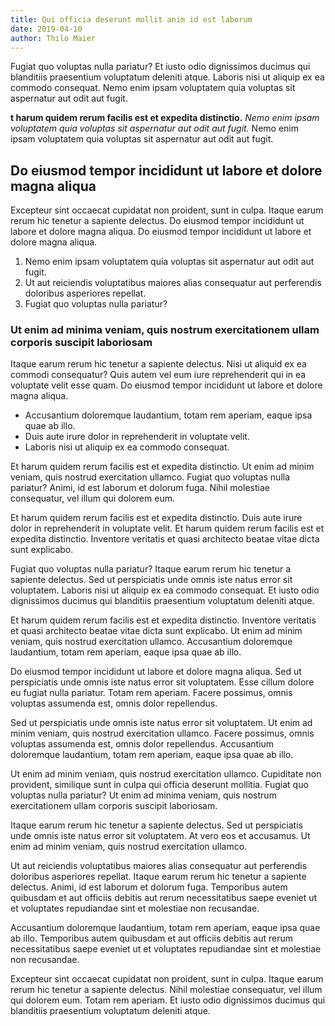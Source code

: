 ```yaml
---
title: Qui officia deserunt mollit anim id est laborum
date: 2019-04-10
author: Thilo Maier
---
```


Fugiat quo voluptas nulla pariatur? Et iusto odio dignissimos ducimus qui
blanditiis praesentium voluptatum deleniti atque. Laboris nisi ut aliquip ex ea
commodo consequat. Nemo enim ipsam voluptatem quia voluptas sit aspernatur aut
odit aut fugit.

**t harum quidem rerum facilis est et expedita distinctio.** _Nemo enim ipsam
voluptatem quia voluptas sit aspernatur aut odit aut fugit._ Nemo enim ipsam
voluptatem quia voluptas sit aspernatur aut odit aut fugit.

## Do eiusmod tempor incididunt ut labore et dolore magna aliqua

Excepteur sint occaecat cupidatat non proident, sunt in culpa. Itaque earum
rerum hic tenetur a sapiente delectus. Do eiusmod tempor incididunt ut labore et
dolore magna aliqua. Do eiusmod tempor incididunt ut labore et dolore magna
aliqua.

1. Nemo enim ipsam voluptatem quia voluptas sit aspernatur aut odit aut fugit.
2. Ut aut reiciendis voluptatibus maiores alias consequatur aut perferendis
   doloribus asperiores repellat.
3. Fugiat quo voluptas nulla pariatur?

### Ut enim ad minima veniam, quis nostrum exercitationem ullam corporis suscipit laboriosam

Itaque earum rerum hic tenetur a sapiente delectus. Nisi ut aliquid ex ea
commodi consequatur? Quis autem vel eum iure reprehenderit qui in ea voluptate
velit esse quam. Do eiusmod tempor incididunt ut labore et dolore magna aliqua.

- Accusantium doloremque laudantium, totam rem aperiam, eaque ipsa quae ab illo.
- Duis aute irure dolor in reprehenderit in voluptate velit.
- Laboris nisi ut aliquip ex ea commodo consequat.

Et harum quidem rerum facilis est et expedita distinctio. Ut enim ad minim
veniam, quis nostrud exercitation ullamco. Fugiat quo voluptas nulla pariatur?
Animi, id est laborum et dolorum fuga. Nihil molestiae consequatur, vel illum
qui dolorem eum.

Et harum quidem rerum facilis est et expedita distinctio. Duis aute irure dolor
in reprehenderit in voluptate velit. Et harum quidem rerum facilis est et
expedita distinctio. Inventore veritatis et quasi architecto beatae vitae dicta
sunt explicabo.

Fugiat quo voluptas nulla pariatur? Itaque earum rerum hic tenetur a sapiente
delectus. Sed ut perspiciatis unde omnis iste natus error sit voluptatem.
Laboris nisi ut aliquip ex ea commodo consequat. Et iusto odio dignissimos
ducimus qui blanditiis praesentium voluptatum deleniti atque.

Et harum quidem rerum facilis est et expedita distinctio. Inventore veritatis et
quasi architecto beatae vitae dicta sunt explicabo. Ut enim ad minim veniam,
quis nostrud exercitation ullamco. Accusantium doloremque laudantium, totam rem
aperiam, eaque ipsa quae ab illo.

Do eiusmod tempor incididunt ut labore et dolore magna aliqua. Sed ut
perspiciatis unde omnis iste natus error sit voluptatem. Esse cillum dolore eu
fugiat nulla pariatur. Totam rem aperiam. Facere possimus, omnis voluptas
assumenda est, omnis dolor repellendus.

Sed ut perspiciatis unde omnis iste natus error sit voluptatem. Ut enim ad minim
veniam, quis nostrud exercitation ullamco. Facere possimus, omnis voluptas
assumenda est, omnis dolor repellendus. Accusantium doloremque laudantium, totam
rem aperiam, eaque ipsa quae ab illo.

Ut enim ad minim veniam, quis nostrud exercitation ullamco. Cupiditate non
provident, similique sunt in culpa qui officia deserunt mollitia. Fugiat quo
voluptas nulla pariatur? Ut enim ad minima veniam, quis nostrum exercitationem
ullam corporis suscipit laboriosam.

Itaque earum rerum hic tenetur a sapiente delectus. Sed ut perspiciatis unde
omnis iste natus error sit voluptatem. At vero eos et accusamus. Ut enim ad
minim veniam, quis nostrud exercitation ullamco.

Ut aut reiciendis voluptatibus maiores alias consequatur aut perferendis
doloribus asperiores repellat. Itaque earum rerum hic tenetur a sapiente
delectus. Animi, id est laborum et dolorum fuga. Temporibus autem quibusdam et
aut officiis debitis aut rerum necessitatibus saepe eveniet ut et voluptates
repudiandae sint et molestiae non recusandae.

Accusantium doloremque laudantium, totam rem aperiam, eaque ipsa quae ab illo.
Temporibus autem quibusdam et aut officiis debitis aut rerum necessitatibus
saepe eveniet ut et voluptates repudiandae sint et molestiae non recusandae.

Excepteur sint occaecat cupidatat non proident, sunt in culpa. Itaque earum
rerum hic tenetur a sapiente delectus. Nihil molestiae consequatur, vel illum
qui dolorem eum. Totam rem aperiam. Et iusto odio dignissimos ducimus qui
blanditiis praesentium voluptatum deleniti atque.

